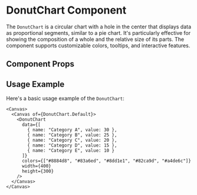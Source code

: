 

<Meta of={DonutChart} />

# DonutChart Component

The `DonutChart` is a circular chart with a hole in the center that displays data as proportional segments, similar to a pie chart. It's particularly effective for showing the composition of a whole and the relative size of its parts. The component supports customizable colors, tooltips, and interactive features.

## Component Props

<Canvas of={DonutChart.Default} />

<Controls />

## Usage Example

Here's a basic usage example of the `DonutChart`:

```tsx
<Canvas>
  <Canvas of={DonutChart.Default}>
    <DonutChart 
      data={[
        { name: "Category A", value: 30 },
        { name: "Category B", value: 25 },
        { name: "Category C", value: 20 },
        { name: "Category D", value: 15 },
        { name: "Category E", value: 10 }
      ]}
      colors={["#8884d8", "#83a6ed", "#8dd1e1", "#82ca9d", "#a4de6c"]}
      width={400}
      height={300}
    />
  </Canvas>
</Canvas>
``` 